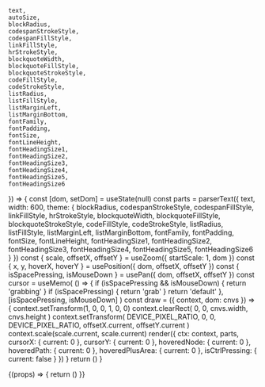 
    text,
    autoSize,
    blockRadius,
    codespanStrokeStyle,
    codespanFillStyle,
    linkFillStyle,
    hrStrokeStyle,
    blockquoteWidth,
    blockquoteFillStyle,
    blockquoteStrokeStyle,
    codeFillStyle,
    codeStrokeStyle,
    listRadius,
    listFillStyle,
    listMarginLeft,
    listMarginBottom,
    fontFamily,
    fontPadding,
    fontSize,
    fontLineHeight,
    fontHeadingSize1,
    fontHeadingSize2,
    fontHeadingSize3,
    fontHeadingSize4,
    fontHeadingSize5,
    fontHeadingSize6
}) => {
    const [dom, setDom] = useState(null)
    const parts = parserText({
        text,
        width: 600,
        theme: {
            blockRadius,
            codespanStrokeStyle,
            codespanFillStyle,
            linkFillStyle,
            hrStrokeStyle,
            blockquoteWidth,
            blockquoteFillStyle,
            blockquoteStrokeStyle,
            codeFillStyle,
            codeStrokeStyle,
            listRadius,
            listFillStyle,
            listMarginLeft,
            listMarginBottom,
            fontFamily,
            fontPadding,
            fontSize,
            fontLineHeight,
            fontHeadingSize1,
            fontHeadingSize2,
            fontHeadingSize3,
            fontHeadingSize4,
            fontHeadingSize5,
            fontHeadingSize6
        }
    })
    const {
        scale,
        offsetX,
        offsetY
    } = useZoom({ startScale: 1, dom })
    const {
        x,
        y,
        hoverX,
        hoverY
    } = usePosition({ dom, offsetX, offsetY })
    const { isSpacePressing, isMouseDown } = usePan({ dom, offsetX, offsetY })
    const cursor = useMemo(
        () => {
            if (isSpacePressing && isMouseDown) {
                return 'grabbing'
            }
            if (isSpacePressing) {
                return 'grab'
            }
            return 'default'
        },
        [isSpacePressing, isMouseDown]
    )
    const draw = ({ context, dom: cnvs }) => {
        context.setTransform(1, 0, 0, 1, 0, 0)
        context.clearRect(
            0,
            0,
            cnvs.width,
            cnvs.height
        )
        context.setTransform(
            DEVICE_PIXEL_RATIO,
            0,
            0,
            DEVICE_PIXEL_RATIO,
            offsetX.current,
            offsetY.current
        )
        context.scale(scale.current, scale.current)
        render({
            ctx: context,
            parts,
            cursorX: { current: 0 },
            cursorY: { current: 0 },
            hoveredNode: { current: 0 },
            hoveredPath: { current: 0 },
            hoveredPlusArea: { current: 0 },
            isCtrlPressing: { current: false }
        })
    }
    return (<CanvasMD draw={draw} ref={setDom} cursor={cursor} />)
}

<Meta
    title="Canvas"
    component={StoryBookWrapper}
    argTypes={argTypes}
/>

<Canvas>
    <Story name="Default" args={args}>
        {(props) => {
            return (<StoryBookWrapper {...props} />)
        }}
    </Story>
</Canvas>
